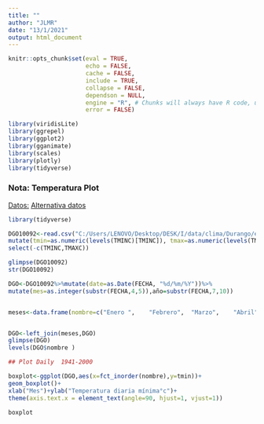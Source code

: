 ```yaml
---
title: ""
author: "JLMR"
date: "13/1/2021"
output: html_document
---
```




```r
knitr::opts_chunk$set(eval = TRUE, 
                      echo = FALSE, 
                      cache = FALSE,
                      include = TRUE,
                      collapse = FALSE,
                      dependson = NULL,
                      engine = "R", # Chunks will always have R code, unless noted
                      error = FALSE)                     

```






```r

library(viridisLite)
library(ggrepel)
library(ggplot2)
library(gganimate)
library(scales)
library(plotly)
library(tidyverse)
```






### Nota: Temperatura Plot

[Datos:](http://smn.cna.gob.mx/es/climatologia/informacion-climatologica)
[Alternativa datos](http://atlasclimatico.unam.mx/RRDM/)

```r
library(tidyverse)

DGO10092<-read.csv("C:/Users/LENOVO/Desktop/DESK/I/data/clima/Durango/ema10092_base.csv")%>%
mutate(tmin=as.numeric(levels(TMINC)[TMINC]), tmax=as.numeric(levels(TMAXC)[TMAXC]))%>%
select(-c(TMINC,TMAXC))

glimpse(DGO10092)
str(DGO10092)

DGO<-DGO10092%>%mutate(date=as.Date(FECHA, "%d/%m/%Y"))%>%
mutate(mes=as.integer(substr(FECHA,4,5)),año=substr(FECHA,7,10))


meses<-data.frame(nombre=c("Enero ",	"Febrero",	"Marzo",	"Abril",	"Mayo",	"Junio",	"Julio",	"Agosto",	"Septiembre",	"Octubre",	"Noviembre",	"Diciembre"),mes=seq(1, 12, by=1))


DGO<-left_join(meses,DGO)
glimpse(DGO)
levels(DGO$nombre )

## Plot Daily  1941-2000

boxplot<-ggplot(DGO,aes(x=fct_inorder(nombre),y=tmin))+
geom_boxplot()+
xlab("Mes")+ylab("Temperatura diaria mínima°c")+
theme(axis.text.x = element_text(angle=90, hjust=1, vjust=1))

boxplot


```